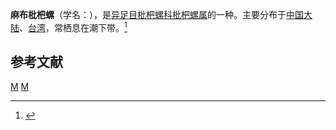{{Speciesbox
| genus = Ficus (gastropod)
| species = filosa
| binomial_authority = (Sowerby, 1892)
}}
'''麻布枇杷螺'''（学名：''{{lang|la|Ficus filosa}}''），是[[异足目|异足目]][[枇杷螺科|枇杷螺科]][[枇杷螺属|枇杷螺属]]的一种。主要分布于[[中国大陆|中国大陆]]、[[台湾|台湾]]，常栖息在潮下带。<ref>{{cite web|url=http://shell.sinica.edu.tw/chinese/shellbase_detail.php?science_no=700|title=国际贝库：麻布枇杷螺|publisher=台湾贝类资料库|accessdate=2009-08-11}}</ref>

== 参考文献 ==
{{reflist}}
{{taxonbar}}
[[Category:_1892年描述的动物|M]]
[[Category:枇杷螺属|M]]